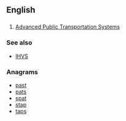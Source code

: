 ==English==

==={{initialism-old|en}}===
{{en-initialism}}

# {{transport}} [[Advanced Public Transportation Systems]]

===See also===
* [[IHVS]]

===Anagrams===
* [[past#English|past]]
* [[pats#English|pats]]
* [[spat#English|spat]]
* [[stap#English|stap]]
* [[taps#English|taps]]